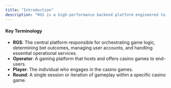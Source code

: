 ```yaml
---
title: "Introduction"
description: "RGS is a high-performance backend platform engineered to manage the game logic for a multitude of casino titles, process bet placements and outcomes, and seamlessly integrate with user wallets, among other advanced features. By leveraging our RGS solution, operators can deliver a smooth, feature-rich, and engaging gaming experience to their players."
---
```


#### Key Terminology
- **RGS**: The central platform responsible for orchestrating game logic, determining bet outcomes, managing user accounts, and handling essential operational services.
- **Operator**: A gaming platform that hosts and offers casino games to end-users.
- **Player**: The individual who engages in the casino games.
- **Round**: A single session or iteration of gameplay within a specific casino game.
